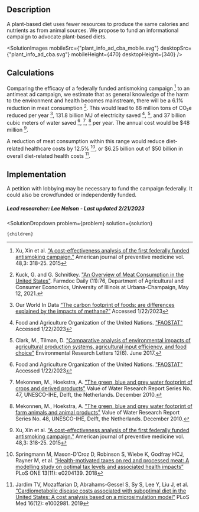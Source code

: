 


## Description
A plant-based diet uses fewer resources to produce the same calories and nutrients as from animal sources. We propose to fund an informational campaign to advocate plant-based diets.

<SolutionImages 
  mobileSrc={"plant_info_ad_cba_mobile.svg"}
  desktopSrc={"plant_info_ad_cba.svg"}
  mobileHeight={470}
  desktopHeight={340}
/>

## Calculations
Comparing the efficacy of a federally funded antismoking campaign [^"1"] to an antimeat ad campaign, we estimate that as general knowledge of the harm to the environment and health becomes mainstream, there will be a 6.1% reduction in meat consumption [^"2"]. This would lead to 88 million tons of CO₂e reduced per year [^"3"], 131.8 billion MJ of electricity saved [^"4"], [^"5"], and 37 billion cubic meters of water saved [^"4"], [^"6"], [^"7"] per year. The annual cost would be $48 million [^"1"].

A reduction of meat consumption within this range would reduce diet-related healthcare costs by 12.5% [^"8"], or $6.25 billion out of $50 billion in overall diet-related health costs [^"9"].

## Implementation
A petition with lobbying may be necessary to fund the campaign federally. It could also be crowdfunded or independently funded.

##### Lead researcher: Lee Nelson - Last updated 2/21/2023

[^"1"]: Xu, Xin et al. [“A cost-effectiveness analysis of the first federally funded antismoking campaign.”](https://www.ncbi.nlm.nih.gov/pmc/articles/PMC4603744/) American journal of preventive medicine vol. 48,3: 318-25. 2015

[^"2"]: Kuck, G. and G. Schnitkey. ["An Overview of Meat Consumption in the United States"](https://farmdocdaily.illinois.edu/2021/05/an-overview-of-meat-consumption-in-the-united-states.html). Farmdoc Daily (11):76, Department of Agricultural and Consumer Economics, University of Illinois at Urbana-Champaign, May 12, 2021.

[^"3"]: Our World In Data [“The carbon footprint of foods: are differences explained by the impacts of methane?”](https://ourworldindata.org/carbon-footprint-food-methane) Accessed 1/22/2023

[^"4"]: Food and Agriculture Organization of the United Nations. ["FAOSTAT"](http://www.fao.org/faostat/en/#data) Accessed 1/22/2023

[^"5"]: Clark, M., Tilman, D. ["Comparative analysis of environmental impacts of agricultural production systems, agricultural input efficiency, and food choice"](https://iopscience.iop.org/article/10.1088/1748-9326/aa6cd5) Environmental Research Letters 12(6). June 2017.

[^"6"]: Mekonnen, M., Hoekstra, A. ["The green, blue and grey water footprint of crops and derived products"](https://waterfootprint.org/media/downloads/Report47-WaterFootprintCrops-Vol1.pdf) Value of Water Research Report Series No. 47, UNESCO-IHE, Delft, the Netherlands. December 2010.

[^"7"]: Mekonnen, M., Hoekstra, A. ["The green, blue and grey water footprint of farm animals and animal products"](https://research.utwente.nl/en/publications/the-green-blue-and-grey-water-footprint-of-farm-animals-and-anima) Value of Water Research Report Series No. 48, UNESCO-IHE, Delft, the Netherlands. December 2010.

[^"8"]: Springmann M, Mason-D’Croz D, Robinson S, Wiebe K, Godfray HCJ, Rayner M, et al. [“Health-motivated taxes on red and processed meat: A modelling study on optimal tax levels and associated health impacts”](https://doi.org/10.1371/journal.pone.0204139) PLoS ONE 13(11): e0204139. 2018

[^"9"]: Jardim TV, Mozaffarian D, Abrahams-Gessel S, Sy S, Lee Y, Liu J, et al. [“Cardiometabolic disease costs associated with suboptimal diet in the United States: A cost analysis based on a microsimulation model”](https://doi.org/10.1371/journal.pmed.1002981) PLoS Med 16(12): e1002981. 2019

  <SolutionDropdown 
    problem={problem} 
    solution={solution}
  >
    {children}
  </SolutionDropdown>